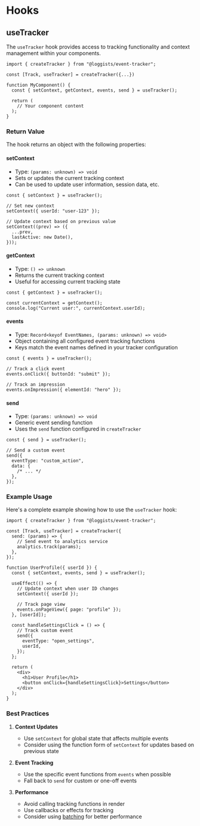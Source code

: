 # Hooks

## useTracker

The `useTracker` hook provides access to tracking functionality and context management within your components.

```tsx
import { createTracker } from "@loggists/event-tracker";

const [Track, useTracker] = createTracker({...})

function MyComponent() {
  const { setContext, getContext, events, send } = useTracker();

  return (
    // Your component content
  );
}
```

### Return Value

The hook returns an object with the following properties:

#### setContext

- Type: `(params: unknown) => void`
- Sets or updates the current tracking context
- Can be used to update user information, session data, etc.

```tsx
const { setContext } = useTracker();

// Set new context
setContext({ userId: "user-123" });

// Update context based on previous value
setContext((prev) => ({
  ...prev,
  lastActive: new Date(),
}));
```

#### getContext

- Type: `() => unknown`
- Returns the current tracking context
- Useful for accessing current tracking state

```tsx
const { getContext } = useTracker();

const currentContext = getContext();
console.log("Current user:", currentContext.userId);
```

#### events

- Type: `Record<keyof EventNames, (params: unknown) => void>`
- Object containing all configured event tracking functions
- Keys match the event names defined in your tracker configuration

```tsx
const { events } = useTracker();

// Track a click event
events.onClick({ buttonId: "submit" });

// Track an impression
events.onImpression({ elementId: "hero" });
```

#### send

- Type: `(params: unknown) => void`
- Generic event sending function
- Uses the `send` function configured in `createTracker`

```tsx
const { send } = useTracker();

// Send a custom event
send({
  eventType: "custom_action",
  data: {
    /* ... */
  },
});
```

### Example Usage

Here's a complete example showing how to use the `useTracker` hook:

```tsx
import { createTracker } from "@loggists/event-tracker";

const [Track, useTracker] = createTracker({
  send: (params) => {
    // Send event to analytics service
    analytics.track(params);
  },
});

function UserProfile({ userId }) {
  const { setContext, events, send } = useTracker();

  useEffect(() => {
    // Update context when user ID changes
    setContext({ userId });

    // Track page view
    events.onPageView({ page: "profile" });
  }, [userId]);

  const handleSettingsClick = () => {
    // Track custom event
    send({
      eventType: "open_settings",
      userId,
    });
  };

  return (
    <div>
      <h1>User Profile</h1>
      <button onClick={handleSettingsClick}>Settings</button>
    </div>
  );
}
```

### Best Practices

1. **Context Updates**

   - Use `setContext` for global state that affects multiple events
   - Consider using the function form of `setContext` for updates based on previous state

2. **Event Tracking**

   - Use the specific event functions from `events` when possible
   - Fall back to `send` for custom or one-off events

3. **Performance**
   - Avoid calling tracking functions in render
   - Use callbacks or effects for tracking
   - Consider using [batching](/docs/batching) for better performance
